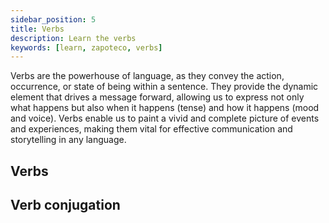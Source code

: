 ```yaml
---
sidebar_position: 5
title: Verbs
description: Learn the verbs
keywords: [learn, zapoteco, verbs]
---
```


Verbs are the powerhouse of language, as they convey the action, occurrence, or state of being within a sentence. They
provide the dynamic element that drives a message forward, allowing us to express not only what happens but also when it
happens (tense) and how it happens (mood and voice). Verbs enable us to paint a vivid and complete picture of events and
experiences, making them vital for effective communication and storytelling in any language.

## Verbs
<Verbs verbs={verbs}/>

## Verb conjugation
<VerbConjugationTable verbs={verbConjugations}/>
